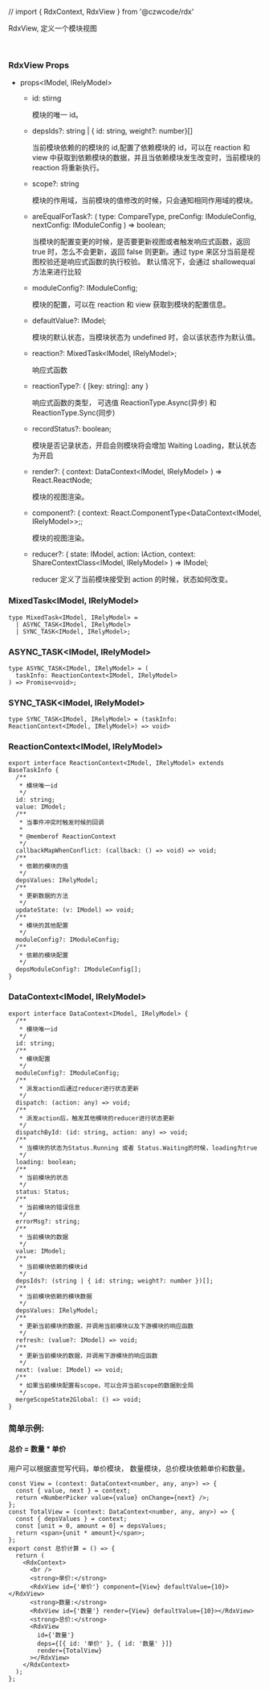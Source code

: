 // import { RdxContext, RdxView } from '@czwcode/rdx'

<Meta title='Api/RdxView' />

RdxView, 定义一个模块视图

<br />

### RdxView Props

- props<IModel, IRelyModel>

  - id: stirng

    模块的唯一 id。

  - depsIds?: string | { id: string, weight?: number}[]

    当前模块依赖的的模块的 id,配置了依赖模块的 id，可以在 reaction 和 view 中获取到依赖模块的数据，并且当依赖模块发生改变时，当前模块的 reaction 将重新执行。

  - scope?: string

    模块的作用域，当前模块的值修改的时候，只会通知相同作用域的模块。

  - areEqualForTask?: (
    type: CompareType,
    preConfig: IModuleConfig,
    nextConfig: IModuleConfig
    ) => boolean;

    当模块的配置变更的时候，是否要更新视图或者触发响应式函数，返回 true 时，怎么不会更新，返回 false 则更新。通过 type 来区分当前是视图校验还是响应式函数的执行校验。
    默认情况下，会通过 shallowequal 方法来进行比较

  - moduleConfig?: IModuleConfig;

    模块的配置，可以在 reaction 和 view 获取到模块的配置信息。

  - defaultValue?: IModel;

    模块的默认状态，当模块状态为 undefined 时，会以该状态作为默认值。

  - reaction?: MixedTask<IModel, IRelyModel>;

    响应式函数

  - reactionType?: { [key: string]: any }

    响应式函数的类型， 可选值 ReactionType.Async(异步) 和 ReactionType.Sync(同步)

  - recordStatus?: boolean;

    模块是否记录状态，开启会则模块将会增加 Waiting Loading，默认状态为开启

  - render?: (
    context: DataContext<IModel, IRelyModel>
    ) => React.ReactNode;

    模块的视图渲染。

  - component?: (
    context: React.ComponentType<DataContext<IModel, IRelyModel>>;;

    模块的视图渲染。

  - reducer?: (
    state: IModel,
    action: IAction,
    context: ShareContextClass<IModel, IRelyModel>
    ) => IModel;

    reducer 定义了当前模块接受到 action 的时候，状态如何改变。

### MixedTask<IModel, IRelyModel>

```tsx
type MixedTask<IModel, IRelyModel> =
  | ASYNC_TASK<IModel, IRelyModel>
  | SYNC_TASK<IModel, IRelyModel>;
```

### ASYNC_TASK<IModel, IRelyModel>

```tsx
type ASYNC_TASK<IModel, IRelyModel> = (
  taskInfo: ReactionContext<IModel, IRelyModel>
) => Promise<void>;
```

### SYNC_TASK<IModel, IRelyModel>

```tsx
type SYNC_TASK<IModel, IRelyModel> = (taskInfo: ReactionContext<IModel, IRelyModel>) => void>
```

### ReactionContext<IModel, IRelyModel>

```tsx
export interface ReactionContext<IModel, IRelyModel> extends BaseTaskInfo {
  /**
   * 模块唯一id
   */
  id: string;
  value: IModel;
  /**
   * 当事件冲突时触发时候的回调
   *
   * @memberof ReactionContext
   */
  callbackMapWhenConflict: (callback: () => void) => void;
  /**
   * 依赖的模块的值
   */
  depsValues: IRelyModel;
  /**
   * 更新数据的方法
   */
  updateState: (v: IModel) => void;
  /**
   * 模块的其他配置
   */
  moduleConfig?: IModuleConfig;
  /**
   * 依赖的模块配置
   */
  depsModuleConfig?: IModuleConfig[];
}
```

### DataContext<IModel, IRelyModel>

```tsx
export interface DataContext<IModel, IRelyModel> {
  /**
   * 模块唯一id
   */
  id: string;
  /**
   * 模块配置
   */
  moduleConfig?: IModuleConfig;
  /**
   * 派发action后通过reducer进行状态更新
   */
  dispatch: (action: any) => void;
  /**
   * 派发action后，触发其他模块的reducer进行状态更新
   */
  dispatchById: (id: string, action: any) => void;
  /**
   * 当模块的状态为Status.Running 或者 Status.Waiting的时候，loading为true
   */
  loading: boolean;
  /**
   * 当前模块的状态
   */
  status: Status;
  /**
   * 当前模块的错误信息
   */
  errorMsg?: string;
  /**
   * 当前模块的数据
   */
  value: IModel;
  /**
   * 当前模块依赖的模块id
   */
  depsIds?: (string | { id: string; weight?: number })[];
  /**
   * 当前模块依赖的模块数据
   */
  depsValues: IRelyModel;
  /**
   * 更新当前模块的数据，并调用当前模块以及下游模块的响应函数
   */
  refresh: (value?: IModel) => void;
  /**
   * 更新当前模块的数据，并调用下游模块的响应函数
   */
  next: (value: IModel) => void;
  /**
   * 如果当前模块配置有scope，可以合并当前scope的数据到全局
   */
  mergeScopeState2Global: () => void;
}
```

### 简单示例:

#### 总价 = 数量 \* 单价

用户可以根据直觉写代码，单价模块， 数量模块，总价模块依赖单价和数量。

<Story id='基本示例-简单用法--总价计算'></Story>

```tsx
const View = (context: DataContext<number, any, any>) => {
  const { value, next } = context;
  return <NumberPicker value={value} onChange={next} />;
};
const TotalView = (context: DataContext<number, any, any>) => {
  const { depsValues } = context;
  const [unit = 0, amount = 0] = depsValues;
  return <span>{unit * amount}</span>;
};
export const 总价计算 = () => {
  return (
    <RdxContext>
      <br />
      <strong>单价:</strong>
      <RdxView id={'单价'} component={View} defaultValue={10}></RdxView>
      <strong>数量:</strong>
      <RdxView id={'数量'} render={View} defaultValue={10}></RdxView>
      <strong>总价:</strong>
      <RdxView
        id={'数量'}
        deps={[{ id: '单价' }, { id: '数量' }]}
        render={TotalView}
      ></RdxView>
    </RdxContext>
  );
};
```
